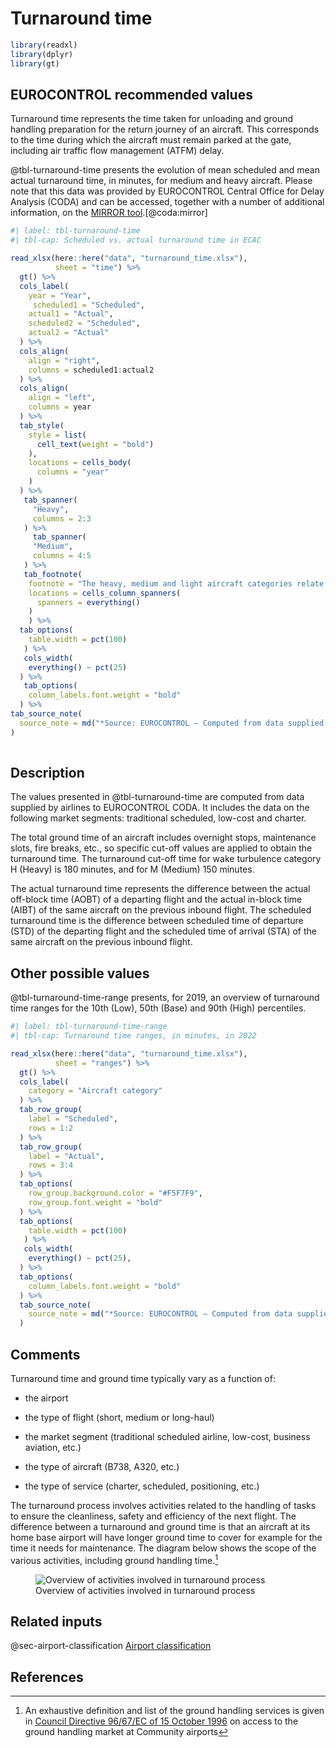 # Turnaround time {#sec-turnaround-time}

```r
library(readxl)
library(dplyr)
library(gt)
```


## EUROCONTROL recommended values

Turnaround time represents the time taken for unloading and ground handling 
preparation for the return journey of an aircraft. This corresponds to the time 
during which the aircraft must remain parked at the gate, including air traffic 
flow management (ATFM) delay.

@tbl-turnaround-time presents the evolution of mean scheduled and mean actual 
turnaround time, in minutes, for medium and heavy aircraft. Please note that this
data was provided by EUROCONTROL Central Office for Delay Analysis (CODA) and 
can be accessed, together with a number of additional information, on the [MIRROR tool](https://www.eurocontrol.int/tool/mirror).[@coda:mirror]

```r
#| label: tbl-turnaround-time
#| tbl-cap: Scheduled vs. actual turnaround time in ECAC

read_xlsx(here::here("data", "turnaround_time.xlsx"),
          sheet = "time") %>% 
  gt() %>% 
  cols_label(
    year = "Year",
     scheduled1 = "Scheduled",
    actual1 = "Actual",
    scheduled2 = "Scheduled",
    actual2 = "Actual"
  ) %>% 
  cols_align(
    align = "right",
    columns = scheduled1:actual2
  ) %>% 
  cols_align(
    align = "left",
    columns = year
  ) %>% 
  tab_style(
    style = list(
      cell_text(weight = "bold")
    ),
    locations = cells_body(
      columns = "year"
    )
  ) %>% 
   tab_spanner(
     "Heavy",
     columns = 2:3
   ) %>%
     tab_spanner(
     "Medium",
     columns = 4:5
   ) %>% 
   tab_footnote(
    footnote = "The heavy, medium and light aircraft categories relate to ICAO wake vortex categories based on the maximum certificated take-off mass: Heavy aircraft types of 136 000 kg (300 000 lb) or more; Medium aircraft types less than 136 000 kg (300 000 lb) and more than 7 000 kg (15 500 lb); Light aircraft types of 7 000 kg (15 500 lb) or less",
    locations = cells_column_spanners(
      spanners = everything()
    )
    ) %>% 
  tab_options(
    table.width = pct(100)
   ) %>% 
   cols_width(
    everything() ~ pct(25)
  ) %>% 
   tab_options(
    column_labels.font.weight = "bold"
  ) %>% 
tab_source_note(
  source_note = md("*Source: EUROCONTROL – Computed from data supplied by the airline members to CODA*")
)
  
```

## Description

The values presented in @tbl-turnaround-time are computed from data supplied by airlines to EUROCONTROL 
CODA. It includes the data on the following market segments: traditional scheduled, 
low-cost and charter.

The total ground time of an aircraft includes overnight stops, maintenance slots,
fire breaks, etc., so specific cut-off values are applied to obtain the turnaround
time. The turnaround cut-off time for wake turbulence category H (Heavy) is 180
minutes, and for M (Medium) 150 minutes.

The actual turnaround time represents the difference between the actual off-block
time (AOBT) of a departing flight and the actual in-block time (AIBT) of the same
aircraft on the previous inbound flight. The scheduled turnaround time is the 
difference between scheduled time of departure (STD) of the departing flight and 
the scheduled time of arrival (STA) of the same aircraft on the previous inbound flight.

## Other possible values

@tbl-turnaround-time-range presents, for 2019, an overview of turnaround time ranges for the
10th (Low), 50th (Base) and 90th (High) percentiles.

```r
#| label: tbl-turnaround-time-range
#| tbl-cap: Turnaround time ranges, in minutes, in 2022

read_xlsx(here::here("data", "turnaround_time.xlsx"),
          sheet = "ranges") %>% 
  gt() %>% 
  cols_label(
    category = "Aircraft category"
  ) %>% 
  tab_row_group(
    label = "Scheduled",
    rows = 1:2
  ) %>% 
  tab_row_group(
    label = "Actual",
    rows = 3:4
  ) %>%
  tab_options(
    row_group.background.color = "#F5F7F9",
    row_group.font.weight = "bold"
  ) %>% 
  tab_options(
    table.width = pct(100)
   ) %>% 
   cols_width(
    everything() ~ pct(25),
  ) %>% 
  tab_options(
    column_labels.font.weight = "bold"
  ) %>% 
  tab_source_note(
    source_note = md("*Source: EUROCONTROL – Computed from data supplied by the airline members to CODA*")
  )
```

## Comments

Turnaround time and ground time typically vary as a function of:

* the airport

* the type of flight (short, medium or long-haul)

* the market segment (traditional scheduled airline, low-cost, business aviation, etc.)

* the type of aircraft (B738, A320, etc.)

* the type of service (charter, scheduled, positioning, etc.)

The turnaround process involves activities related to the handling of tasks to 
ensure the cleanliness, safety and efficiency of the next flight. The difference 
between a turnaround and ground time is that an aircraft at its home base airport
will have longer ground time to cover for example for the time it needs for
maintenance. The diagram below shows the scope of the various activities, 
including ground handling time.^[An exhaustive definition and list of the ground handling services is given in [Council Directive 96/67/EC of 15 October 1996](http://eur-lex.europa.eu/legal-content/EN/ALL/?uri=CELEX%3A31996L0067) on access to the ground handling market at Community airports] 

![Overview of activities involved in turnaround process](../figures/turnaround_activities.svg){#fig-turnaround-activities}

## Related inputs

@sec-airport-classification [Airport classification](#sec-airport-classification)

## References